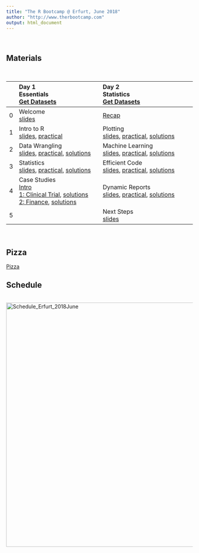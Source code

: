 ```yaml
---
title: "The R Bootcamp @ Erfurt, June 2018"
author: "http://www.therbootcamp.com"
output: html_document
---
```


<br>

## Materials

<br>

|  | Day 1<br>Essentials<br>[Get Datasets](https://github.com/therbootcamp/Erfurt_2018June/blob/master/_sessions/_data/day_1.zip?raw=true) | Day 2<br>Statistics<br>[Get Datasets](https://github.com/therbootcamp/Erfurt_2018June/blob/master/_sessions/_data/day_2.zip?raw=true) |
|:--|:----------------------------|:-------------------------------|
|0| Welcome<br>[slides](_sessions/D1S0_Welcome/Welcome.html) | [Recap](_sessions/D2S0_Recap/Recap.html)|
|1| Intro to R<br>[slides](_sessions/D1S1_IntroToR/Intro_to_R.html), [practical](_sessions/D1S1_IntroToR/Intro_to_R_interactive.R) | Plotting<br>[slides](_sessions/D2S1_PlottingI/PlottingI.html), [practical](_sessions/D2S1_PlottingI/PlottingI_practical.html),  [solutions](_sessions/D2S1_PlottingI/PlottingI_practical_answers.html)|
|2| Data Wrangling<br>[slides](_sessions/D1S2_Wrangling/Wrangling.html), [practical](_sessions/D1S2_Wrangling/Wrangling_practical.html), [solutions](_sessions/D1S2_Wrangling/Wrangling_practical_answers.html) |Machine Learning<br>[slides](_sessions/D2S2_MachineLearning/MachineLearning.html), [practical](_sessions/D2S2_MachineLearning/MachineLearning_practical.html), [solutions](_sessions/D2S2_MachineLearning/MachineLearning_practical_answers.html)|
|3| Statistics<br>[slides](_sessions/D1S3_Statistics/Statistics.html), [practical](_sessions/D1S3_Statistics/Statistics_practical.html), [solutions](_sessions/D1S3_Statistics/Statistics_practical_answers.html)| Efficient Code<br>[slides](_sessions/D2S3_EfficientCode/EfficientCode.html), [practical](_sessions/D2S3_EfficientCode/EfficientCode_practical.html), [solutions](_sessions/D2S3_EfficientCode/EfficientCode_practical_answers.html) |
|4| Case Studies<br>[Intro](_sessions/D1S4_CaseStudies/CaseStudies.html)<br>[1: Clinical Trial](_sessions/D1S4_CaseStudies/Clinical_Data_Case_Study.html), [solutions](_sessions/D1S4_CaseStudies/Clinical_Data_Case_Study_answers.html) <br>[2: Finance ](_sessions/D1S4_CaseStudies/Financial_Data_Case_Study.html), [solutions](_sessions/D1S4_CaseStudies/Financial_Data_Case_Study_answers.html) |Dynamic Reports<br>[slides](_sessions/D2S4_DynamicReports/DynamicReports.html), [practical](_sessions/D2S4_DynamicReports/DynamicReports_practical.html), [solutions](_sessions/D2S4_DynamicReports/DynamicReports_practical_answers.Rmd)|
|5| |Next Steps<br>[slides](_sessions/D2S5_NextSteps/NextSteps.html)|



<br>

## Pizza

[Pizza](https://www.lieferando.de/valentino-italienisches-ristorante-bar)


## Schedule


<p align="center"><br>
    <img border="0" alt="Schedule_Erfurt_2018June" src="https://github.com/therbootcamp/therbootcamp.github.io/blob/master/_sessions/_image/schedule_2018June_Erfurt_new.png?raw=true" width=660><br>



